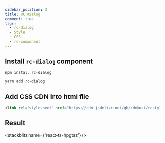 ```yaml
---
sidebar_position: 3
title: RC Dialog
comment: true
tags:
  - rc-dialog
  - Style
  - CSS
  - rc-component
---
```



## Install `rc-dialog` component

<Tabs>
  <TabItem value='npm' label='npm' default>

```bash
npm install rc-dialog
```

  </TabItem>
  <TabItem value='yarn' label='yarn'>

```bash
yarn add rc-dialog
```

  </TabItem>
</Tabs>

## Add CSS CDN into html file

```html
<link rel="stylesheet" href="https://cdn.jsdelivr.net/gh/cdnhust/rcstyles@master/rc-dialog.css" />
```

## Result

<stackblitz name={'react-ts-hpgtaz'} />

